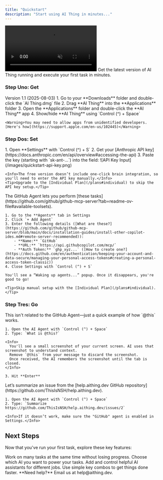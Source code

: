 ```yaml
---
title: "Quickstart"
description: "Start using AI Thing in minutes..."
---
```


<Card title="">
  <video autoPlay muted loop playsInline className="w-full aspect-video rounded-xl" src="/videos/quickstart.mp4"></video>
  Get the latest version of AI Thing running and execute your first task in minutes.
</Card>

### Step Uno: Get

<AccordionGroup>
  <Accordion icon="download" title="Download AI Thing">
    <Card title="Download AI Thing" icon="rocket" href="https://get.aithing.dev" horizontal>
      Version 1.1 (2025-08-03)
    </Card>
  </Accordion>
  <Accordion icon="floppy-disk" title="Install AI Thing">
    1. Go to your **Downloads** folder and double-click the `AI Thing.dmg` file  
    2. Drag **AI Thing** into the **Applications** folder  
    3. Open the **Applications** folder and double-click the **AI Thing** app  
    4. Show/hide **AI Thing** using `Control (^) + Space`  

    <Warning>You may need to allow apps from unidentified developers. [Here's how](https://support.apple.com/en-us/102445)</Warning>
  </Accordion>
</AccordionGroup>

### Step Dos: Set

<AccordionGroup>
  <Accordion icon="brain" title="Choose Brain">
    1. Open **Settings** with `Control (^) + S`  
    2. Get your [Anthropic API key](https://docs.anthropic.com/en/api/overview#accessing-the-api)  
    3. Paste the key (starting with `sk-ant-...`) into the field:  
       ![API Key Input](/images/quickstart-api-key.png)

    <Info>The free version doesn’t include one-click brain integration, so you'll need to enter the API key manually.</Info>  
    <Tip>Upgrade to the [Individual Plan](/plans#individual) to skip the API key setup.</Tip>
  </Accordion>

  <Accordion icon="github" title="Set Up GitHub Agent">
    The GitHub Agent lets you perform [these tasks](https://github.com/github/github-mcp-server?tab=readme-ov-file#available-toolsets).

    1. Go to the **Agents** tab in Settings  
    2. Click `+ Add Agent`  
    3. Enter the following details ([What are these?](https://github.com/github/github-mcp-server/blob/main/docs/installation-guides/install-other-copilot-ides.md#remote-server-recommended)):  
        - **Name:** `GitHub`  
        - **URL:** `https://api.githubcopilot.com/mcp/`  
        - **Auth Token:** `ghp_xyz...` ([How to create one?](https://docs.github.com/en/authentication/keeping-your-account-and-data-secure/managing-your-personal-access-tokens#creating-a-personal-access-token-classic))  
    4. Close Settings with `Control (^) + S`

    You'll see a “Waking up agents...” popup. Once it disappears, you're good to go!

    <Tip>Skip manual setup with the [Individual Plan](/plans#individual).</Tip>
  </Accordion>
</AccordionGroup>

### Step Tres: Go

<AccordionGroup>
  <Accordion icon="rocket" title="What is @this">
    This isn't related to the GitHub Agent—just a quick example of how `@this` works.

    1. Open the AI Agent with `Control (^) + Space`  
    2. Type: `What is @this?`

    <Info>
      You'll see a small screenshot of your current screen. AI uses that screenshot to understand context.  
      Remove `@this` from your message to discard the screenshot.  
      Once received, the AI remembers the screenshot until the tab is closed.
    </Info>

    3. Hit **Enter**
  </Accordion>

  <Accordion icon="github" title="Create GitHub Issue Summary">
    Let’s summarize an issue from the [help.aithing.dev GitHub repository](https://github.com/ThisIsNSH/help.aithing.dev).

    1. Open the AI Agent with `Control (^) + Space`  
    2. Type: `Summarize https://github.com/ThisIsNSH/help.aithing.dev/issues/2`

    <Info>If it doesn’t work, make sure the "GitHub" agent is enabled in Settings.</Info>
  </Accordion>
</AccordionGroup>

## Next Steps

Now that you've run your first task, explore these key features:

<CardGroup cols={2}>

<Card title="Multiple Tabs" icon="rectangle-history" href="/features/multiple-tabs">
  Work on many tasks at the same time without losing progress.
</Card>

<Card title="Integrate Brains" icon="brain" href="/features/integrate-brains">
  Choose which AI you want to power your tasks.
</Card>

<Card title="Manage Agents" icon="users" href="/api-reference/manage-agents">
  Add and control helpful AI assistants for different jobs.
</Card>

<Card title="Keyboard Shortcuts" icon="keyboard" href="/features/keyboard-shortcuts">
  Use simple key combos to get things done faster.
</Card>

</CardGroup>

<Note>
  **Need help?** Email us at help@aithing.dev.
</Note>
